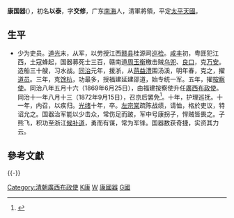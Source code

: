 '''康国器'''({{bd|？||1884年}}），初名'''以泰'''，字'''交修'''，广东[[南海|南海]]人，清軍將領，平定[[太平天國|太平天國]]。

==生平==
*少为吏员。[[道光|道光]]末，从军，以劳授江西[[赣县|赣县]]桂源司[[巡检|巡检]]。[[咸丰|咸丰]]初，粤匪犯江西，土寇蜂起，国器募死士三百，赣南道[[周玉衡|周玉衡]]檄击贼[[乌兜|乌兜]]、[[良口|良口]]，克[[万安|万安]]。造船三十艘，习水战。[[同治|同治]]元年，援浙，从[[蒋益澧|蒋益澧]]围汤溪，明年春，克之，擢[[道员|道员]]。三年，克[[馀杭|馀杭]]，功最多，授福建延建邵道，始专统一军。五年，擢[[按察使|按察使]]。同治八年五月十六（1869年6月25日），由福建按察使升任[[廣西布政使|廣西布政使]]。同治十一年八月十三（1872年9月15日），召京后罢免<ref>{{cite news|title=《广西通志 政府志 第一篇 晚清广西省政府及农民政权 第一章 政府机构　第一节 省级机构》|url=http://www.gxdqw.com/bin/mse.exe?seachword=&K=a&A=15&rec=4&run=13|accessdate=2013-01-28|newspaper=广西地方志|archive-date=2013-10-14|archive-url=https://web.archive.org/web/20131014120404/http://www.gxdqw.com/bin/mse.exe?seachword=&K=a&A=15&rec=4&run=13|dead-url=yes}}</ref>。十年，护理巡抚。十一年，内召，以疾归。[[光绪|光绪]]十年，卒。[[左宗棠|左宗棠]]疏陈战绩，请恤，格於吏议，特诏允之。国器治军能以少击众，常伤足而跛，军中号康拐子，悍贼皆畏之。子熊飞，积功至浙江[[候补道|候补道]]，勇而有谋，常为军锋。国器数获奇捷，实资其力云。

==參考文獻==
{{reflist}}
{{-}}
{{start box}}
{{s-off}}
{{succession box|[[江忠濬|江忠濬]]|[[文格|文格]]|[[清朝|清朝]][[廣西布政使|廣西布政使]]|同治八年五月十六 - 同治十一年八月十三<br /><small>1869年6月24日 - 1872年9月15日</small>}}
{{end box}}

[[Category:清朝廣西布政使|Category:清朝廣西布政使]]
[[Category:1884年逝世|K康]]
[[Category:清朝廣西布政使|W]]
[[Category:南海人|康國器]]
[[Category:康姓|G國]]


{{清朝人物小作品}}